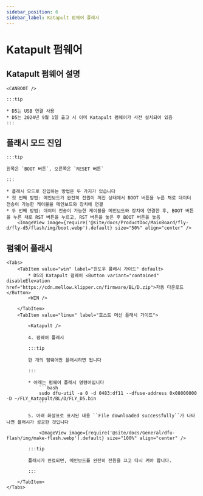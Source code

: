 ```yaml
---
sidebar_position: 6
sidebar_label: Katapult 펌웨어 플래시
---
```







# Katapult 펌웨어

## Katapult 펌웨어 설명

    <CANBOOT />

    :::tip

    * D5는 USB 연결 사용
    * D5는 2024년 9월 1일 출고 시 이미 Katapult 펌웨어가 사전 설치되어 있음
    :::

## 플래시 모드 진입

    :::tip

    왼쪽은 `BOOT 버튼`, 오른쪽은 `RESET 버튼`

    :::

    * 플래시 모드로 진입하는 방법은 두 가지가 있습니다
    * 첫 번째 방법: 메인보드가 완전히 전원이 꺼진 상태에서 BOOT 버튼을 누른 채로 데이터 전송이 가능한 케이블을 메인보드와 장치에 연결
    * 두 번째 방법: 데이터 전송이 가능한 케이블을 메인보드와 장치에 연결한 후, BOOT 버튼을 누른 채로 RST 버튼을 누르고, RST 버튼을 놓은 후 BOOT 버튼을 놓음
        <ImageView image={require('@site/docs/ProductDoc/MainBoard/fly-d/fly-d5/flash/img/boot.webp').default} size="50%" align="center" />

## 펌웨어 플래시
    <Tabs>
        <TabItem value="win" label="윈도우 플래시 가이드" default>
            * D5의 Katapult 펌웨어 <Button variant="contained" disableElevation href="https://cdn.mellow.klipper.cn/firmware/BL/D.zip">자동 다운로드</Button>
            <WIN />

        </TabItem>
        <TabItem value="linux" label="호스트 머신 플래시 가이드">

            <Katapult />

            4. 펌웨어 플래시

            :::tip

            한 개의 펌웨어만 플래시하면 됩니다

            :::

            * 아래는 펌웨어 플래시 명령어입니다
                ```bash
                sudo dfu-util -a 0 -d 0483:df11 --dfuse-address 0x08000000 -D ~/FLY_Katapult/BL/D/FLY_D5.bin
                ```

            5. 아래 화살표로 표시된 내용 ``File downloaded successfully``가 나타나면 플래시가 성공한 것입니다

                <ImageView image={require('@site/docs/General/dfu-flash/img/make-flash.webp').default} size="100%" align="center" />

            :::tip

            플래시가 완료되면, 메인보드를 완전히 전원을 끄고 다시 켜야 합니다.

            :::

        </TabItem>
    </Tabs>